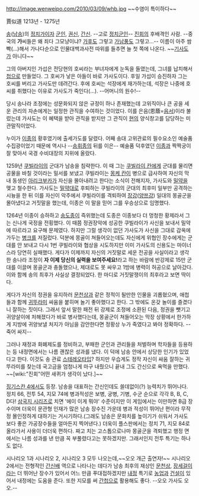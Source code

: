 http://image.wenweipo.com/2010/03/09/whb.jpg
~~수염이 특이하다~~

賈似道
1213년 - 1275년

[[송]]([[남송]])의 [[정치가]]이자 [[군인]], [[권신]], [[간신]]. --고로 [[정치군인]]-- [[진회]]의 후배격인 사람. --중국의 '''가'''씨들은 왜 죄다 그모냥이냐? [[가후]]도 그렇고 [[가남풍]]도 그렇고...-- 이름이 아주 쌈빡(...)해서 가나다순으로 인물대백과사전 따위를 들추면 늘 첫 쪽에 나온다. ~~[[기사도]]가 아니다~~

그의 아버지인 가섭은 전당현의 호씨라는 부녀자에게 눈독을 들였는데, 그녀를 납치해서 [[첩]]으로 만들었다. 그 호씨가 낳은 아들이 바로 가사도이다. 후일 가섭이 승진하자 그는 호씨를 버리고 가사도만 데려간다. 후에 호씨는 석장에게 재가하는데, 석장은 나중에 호씨를 취했다는 이유로 가사도가 죽인다(...). --어머니의 원수!--

당시 송나라 조정에는 성문화되지 않은 규정이 하나 존재했는데 고위직이나 큰 공을 세운 관리의 자손에게는 일정한 관직을 수여하는 것이었다. 이를 은음(恩蔭=[[음서]])이라 불렀는데 가사도는 이 혜택을 받아 관직을 받지만 그 관직이 [[현]]의 양식창고를 담당하는 미관말직이었다.

누이가 [[이종]]의 황후였기에 출세가도를 달렸다. 어째 송대 고위관료의 필수요소인 예술품 수집광이었기 때문에 역시나 --[[송휘종]]의 뒤를 이은-- 예술품 덕후였던 [[이종]]과 짝짝궁이 잘 맞아서 국경 수비대장의 지위에 올랐다.

1259년 [[쿠빌라이]]의 군대가 남송을 침략한다. 이 때 그는 [[쿠빌라이 칸]]에게 군대를 물리면 공물을 바칠 것이라는 밀서를 보냈고 쿠빌라이는 [[몽케 칸]]이 병으로 급사하여 자신의 막내 동생인 [[아리크부카]]가 자신을 몰아내려고 한다는 소식이 전해지자, 가사도와 [[밀약]]을 맺고 철수한다. 가사도는 [[밀약]]대로 후퇴하는 쿠빌라이의 군대의 최후미 일부만 공격하는 시늉을 한 뒤 이를 자신이 악주에서 쿠빌라이를 격퇴하여 [[장강]]([[양쯔강]]) 일대의 몽골군을 몰아냈다고 거짓말을 했는데, 이종은 이 말을 믿어 그를 우승상으로 임명했다.

1264년 이종이 승하하고 [[송도종]]이 즉위했는데 도종은 이종보다 더 멍청한 황제라서 그는 신나게 국정을 전횡했다. 이 때쯤 정권장악에 성공한 쿠빌라이가 사신을 보내서 밀약에 따르라고 요구해 문제였다. 하지만 그럴 생각이 없던 가사도가 사신을 그대로 감옥에 가두는 [[병크]]를 저질렀다. 덕분에 몽골이 쳐들어오는데도 자신에게 위협인 장수에게는 군대를 안 보내고 다시 1번 쿠빌라이와 협상을 시도하지만 이미 가사도의 신용도는 마이너스라 당연히 실패했다. 게다가 이제까지 자신의 거짓말로 세운 전공을 사실이라고 생각한 송나라 조정이 '''자 이제 당신의 실력을 보여주세요!'''라고 하는 바람에 반강제로 15만 군대를 이끌며 몽골군과 충돌했으나, 제대로도 못 싸우고 1방에 병력이 허공으로 날아갔다. 이와 함께 송의 최후가 사실상 결정되었다. 한 마디로 거짓말쟁이의 최후라고 보면 딱이다.

게다가 자신의 정권을 유지하러 [[문천상]]과 같은 정적이 될만한 인물을 괴롭혔으며, 애첩들과 함께 [[귀뚜라미]] 싸움을 붙히며 놀기 좋아했다고 한다. 그 밖에도 온갖 놀이를 즐겼다니 잘하는 짓이다. 그래서 앞서 말한 패전 뒤 강제로 조정에 소환된 다음, 정권을 뺏기고 귀양살이에 처해졌다가 바로 병사했다는데, 몽골군이 쳐들어오는 막장 상황에서 한가하게 지방에 귀양보낼 처지가 아님을 감안한다면 정황상 누가 죽였다고 봐야 정확하다. --죽어 싸지--

그러나 재정과 화폐제도를 정비하고, 부패한 군인과 관리들을 처벌하며 학자들을 등용하는 등 내정면에서는 나름 괜찮은 성과를 냈다. 이 덕에 남송 안에서 상당한 인기가 있었다고 한다. 이것도 송 관료 [[스테레오]]타입? 하지만 우습게도 정작 자신이 싸움 잘하는 귀뚜라미를 찾는데 국고금을 엄청나게 마구 내줬으니 끝내 그도 간신으로 욕먹을 만했다. ~~[wiki:"진회"어떤 새퀴가 생각이 났다.]~~

[[징기스칸 4]]에서도 등장. 남송을 대표하는 간신인데도 쓸데없이(?) 능력치가 뛰어나다. 정치 66, 전투 54, 지모 74에 병과적성은 보병, 궁병, 기병, 수군 순으로 각각 B, B, C, D다! [[삼국지 시리즈]]로 치면 '에이 이게 뭐야' 수준이지만 이 게임에서는 이만하면 B급 장수이며 더욱이 문관형 인재가 많은 남송 장수진 가운데 병과 적성이 뛰어난 편이라 무작정 몰인정하게 대하기는 거시기하다.(그래도 남송은 문화치를 높이기가 쉬워서 가사도보다 좋은 가공장수들을 얼마든지 찍어낸다.) 더욱이 플스판에서는 정치 71, 지모 84로 올라가서 사용이 더더욱 편하다. 짜고 치는 고스톱으로나마 몽골군을 격퇴했고 행정 면에서는 나름 성과를 낸 만큼 꼭 부풀렸다고는 못하겠지만. 그래서인지 전투 특기는 하나도 없다. 

시나리오 1과 시나리오 2, 시나리오 3 모두 나오는데,~~오오 개근 출연자!~~ 시나리오 2에서는 전형적인 [[간신배]] 역으로 나타나는 데다가 남송 최후의 재상인 [[문천상]], [[장세걸]]이라는 더 뛰어난 장수가 있어서 어느 만큼 푸대접하겠지만 [[내정]] 특기로 [[농업]]과 [[건설]]이 있어서 내정에는 도움을 준다. 또한 지모를 써 [[간첩]]으로 활용해도 좋다. --오오 가사도 오오.--
